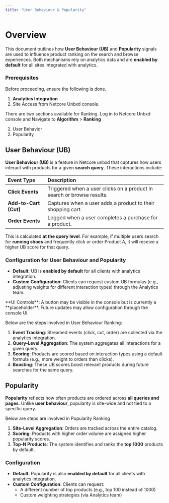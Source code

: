 ```yaml
---
title: "User Behaviour & Popularity"
---
```


# Overview

This document outlines how **User Behaviour (UB)** and **Popularity** signals are used to influence product ranking on the search and browse experiences. Both mechanisms rely on analytics data and are **enabled by default** for all sites integrated with analytics.

### Prerequisites

Before proceeding, ensure the following is done.

1. **Analytics Integration**
2. Site Access from Netcore Unbxd console.

There are two sections available for Ranking. Log in to Netcore Unbxd console and Navigate to **Algorithm** \> **Ranking**

1. User Behavior
2. Popularity

## User Behaviour (UB)

**User Behaviour (UB)** is a feature in Netcore unbxd that captures how users interact with products for a given **search query**. These interactions include:

| **Event Type**        | **Description**                                                        |
| :-------------------- | :--------------------------------------------------------------------- |
| **Click Events**      | Triggered when a user clicks on a product in search or browse results. |
| **Add-to-Cart (Cut)** | Captures when a user adds a product to their shopping cart.            |
| **Order Events**      | Logged when a user completes a purchase for a product.                 |

This is calculated **at the query level**. For example, if multiple users search for **running shoes** and frequently click or order Product A, it will receive a higher UB score for that query.

### Configuration for User Behaviour and Popularity

- **Default**: UB is **enabled by default** for all clients with analytics integration.
- **Custom Configuration**: Clients can request custom UB formulas (e.g., adjusting weights for different interaction types) through the Analytics team.

<Note>
  **UI Controls**: A button may be visible in the console but is currently a **placeholder**. Future updates may allow configuration through the console UI.
</Note>

Below are the steps involved in User Behaviour Ranking:

1. **Event Tracking**: Streamed events (click, cut, order) are collected via the analytics integration.
2. **Query-Level Aggregation**: The system aggregates all interactions for a given query.
3. **Scoring**: Products are scored based on interaction types using a default formula (e.g., more weight to orders than clicks).
4. **Boosting**: These UB scores boost relevant products during future searches for the same query.

## Popularity

**Popularity** reflects how often products are ordered across **all queries and pages**. Unlike **user behaviour**, popularity is site-wide and not tied to a specific query.

Below are steps are involved in Popularity Ranking

1. **Site-Level Aggregation**: Orders are tracked across the entire catalog.
2. **Scoring**: Products with higher order volume are assigned higher popularity scores.
3. **Top-N Products**: The system identifies and ranks the **top 1000** products by default.

### Configuration

- **Default**: Popularity is also **enabled by default** for all clients with analytics integration.
- **Custom Configuration**: Clients can request:
  - A different number of top products (e.g., top 100 instead of 1000)
  - Custom weighting strategies (via Analytics team)